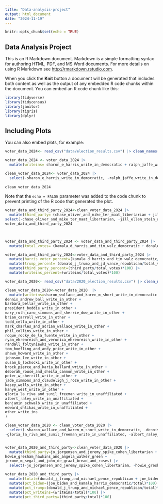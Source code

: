 ```yaml
---
title: "Data-analysis-project"
output: html_document
date: "2024-11-19"
---
```


```r
knitr::opts_chunk$set(echo = TRUE)
```

## Data Analysis Project

This is an R Markdown document. Markdown is a simple formatting syntax for authoring HTML, PDF, and MS Word documents. For more details on using R Markdown see <http://rmarkdown.rstudio.com>.

When you click the **Knit** button a document will be generated that includes both content as well as the output of any embedded R code chunks within the document. You can embed an R code chunk like this:

```r
library(tidyverse)
library(tidycensus)
library(janitor)
library(tigris)
library(dplyr)

```

## Including Plots

You can also embed plots, for example:

```r
voter_data_2024<- read_csv("data/election_results.csv") |> clean_names()

voter_data_2024 <- voter_data_2024 |>
  mutate(writeins= sharon_e_harris_write_in_democratic + ralph_jaffe_write_in_democratic + paij_boring_and_jaimey_rutschman_write_in_republican + sethatina_newman_write_in_republican + carol_asher_write_in_other_candidates + jokie_beckett_jr_write_in_other_candidates + claudia_de_la_cruz_and_karina_garcia_write_in_other_candidates + john_r_gibb_jr_write_in_other_candidates + joseph_kishore_write_in_other_candidates + william_p_stodden_write_in_other_candidates + shiva_ayyadurai_and_crystal_ellis_write_in_unaffiliated + president_r_boddie_write_in_unaffiliated + theo_brown_sr_write_in_unaffiliated + susan_maude_buchser_write_in_unaffiliated + john_cheng_and_wayne_waligorski_write_in_unaffiliated + cherunda_fox_write_in_unaffiliated + garry_hubbard_and_elizabeth_seymour_write_in_unaffiliated + shondra_irving_write_in_unaffiliated + douglas_jenkins_write_in_unaffiliated + brian_larry_kienitz_write_in_unaffiliated + richard_mayers_write_in_unaffiliated + andre_ramon_mc_neil_sr_write_in_unaffiliated + future_madam_potus_and_jessica_kennedy_write_in_unaffiliated + benjamin_l_schwalb_write_in_unaffiliated + peter_sonski_write_in_unaffiliated + lester_h_waller_jr_write_in_unaffiliated + cornel_west_and_melina_abdullah_write_in_unaffiliated + michael_yost_write_in_unaffiliated + other_write_ins)

clean_voter_data_2024<- voter_data_2024 |>
  select(-sharon_e_harris_write_in_democratic, -ralph_jaffe_write_in_democratic, -paij_boring_and_jaimey_rutschman_write_in_republican, -sethatina_newman_write_in_republican, -carol_asher_write_in_other_candidates, -jokie_beckett_jr_write_in_other_candidates, -claudia_de_la_cruz_and_karina_garcia_write_in_other_candidates, -john_r_gibb_jr_write_in_other_candidates, -joseph_kishore_write_in_other_candidates, -william_p_stodden_write_in_other_candidates, -shiva_ayyadurai_and_crystal_ellis_write_in_unaffiliated, -president_r_boddie_write_in_unaffiliated, -theo_brown_sr_write_in_unaffiliated, -susan_maude_buchser_write_in_unaffiliated, -john_cheng_and_wayne_waligorski_write_in_unaffiliated, -cherunda_fox_write_in_unaffiliated, -garry_hubbard_and_elizabeth_seymour_write_in_unaffiliated, -shondra_irving_write_in_unaffiliated, -douglas_jenkins_write_in_unaffiliated, -brian_larry_kienitz_write_in_unaffiliated, -richard_mayers_write_in_unaffiliated, -andre_ramon_mc_neil_sr_write_in_unaffiliated, -future_madam_potus_and_jessica_kennedy_write_in_unaffiliated, -benjamin_l_schwalb_write_in_unaffiliated, -peter_sonski_write_in_unaffiliated, -lester_h_waller_jr_write_in_unaffiliated, -cornel_west_and_melina_abdullah_write_in_unaffiliated, -michael_yost_write_in_unaffiliated, -other_write_ins)
  
clean_voter_data_2024
```

Note that the `echo = FALSE` parameter was added to the code chunk to prevent printing of the R code that generated the plot.

```r
voter_data_and_third_party_2024<-clean_voter_data_2024 |>
  mutate(third_party= (chase_oliver_and_mike_ter_maat_libertarian + jill_ellen_stein_and_rudolph_ware_green + robert_f_kennedy_jr_and_nicole_shanahan_unaffiliated)) |>
select(-chase_oliver_and_mike_ter_maat_libertarian, -jill_ellen_stein_and_rudolph_ware_green, -robert_f_kennedy_jr_and_nicole_shanahan_unaffiliated)
voter_data_and_third_party_2024

  

```

```r
voter_data_and_third_party_2024 <- voter_data_and_third_party_2024 |>
  mutate(total_votes= (kamala_d_harris_and_tim_walz_democratic + donald_j_trump_and_jd_vance_republican + writeins + third_party))

voter_data_and_third_party_2024<-voter_data_and_third_party_2024 |>
  mutate(harris_voter_percent=(kamala_d_harris_and_tim_walz_democratic/total_votes)*100) |>
  mutate(trump_percent= (donald_j_trump_and_jd_vance_republican/total_votes)*100) |>
  mutate(third_party_percent=(third_party/total_votes)*100) |>
  mutate(writeins_percent=(writeins/total_votes)*100)

```

```r
voter_data_2020<- read_csv("data/2020_election_results.csv") |> clean_names()

clean_voter_data_2020<-voter_data_2020  |>
  mutate(writeins=sharon_wallace_and_karen_m_short_write_in_democratic +
dennis_andrew_ball_write_in_other +
barbara_bellar_write_in_other +
president_boddie_write_in_other +
mary_ruth_caro_simmons_and_sherrie_dow_write_in_other +
brian_carroll_write_in_other +
todd_cella_write_in_other +
mark_charles_and_adrian_wallace_write_in_other +
phil_collins_write_in_other +
roque_rocky_de_la_fuente_write_in_other +
ryan_ehrenreich_and_veronica_ehrenreich_write_in_other +
randall_foltyniewkz_write_in_other +
tom_hoefling_and_andy_prior_write_in_other +
shawn_howard_write_in_other +
johnson_lee_write_in_other +
susan_b_lochocki_write_in_other +
brock_pierce_and_karia_ballard_write_in_other +
deborah_rouse_and_sheila_cannon_write_in_other +
peter_w_sherrill_write_in_other +
jade_simmons_and_claudeligh_j_roze_write_in_other +
kasey_wells_write_in_other +
kanye_west_write_in_other +
gloria_la_riva_and_sunil_freeman_write_in_unaffiliated +
albert_raley_write_in_unaffiliated +
benjamin_schwalb_write_in_unaffiliated +
edward_shlikas_write_in_unaffiliated +
other_write_ins
)

clean_voter_data_2020 <- clean_voter_data_2020 |>
  select(-sharon_wallace_and_karen_m_short_write_in_democratic, -dennis_andrew_ball_write_in_other, -barbara_bellar_write_in_other, -president_boddie_write_in_other, -mary_ruth_caro_simmons_and_sherrie_dow_write_in_other, -brian_carroll_write_in_other, -todd_cella_write_in_other, -mark_charles_and_adrian_wallace_write_in_other, -phil_collins_write_in_other, -roque_rocky_de_la_fuente_write_in_other, -ryan_ehrenreich_and_veronica_ehrenreich_write_in_other, -randall_foltyniewkz_write_in_other, -tom_hoefling_and_andy_prior_write_in_other, -shawn_howard_write_in_other, -johnson_lee_write_in_other, -susan_b_lochocki_write_in_other, -brock_pierce_and_karia_ballard_write_in_other, -deborah_rouse_and_sheila_cannon_write_in_other, -peter_w_sherrill_write_in_other,-jade_simmons_and_claudeligh_j_roze_write_in_other, -kasey_wells_write_in_other, -kanye_west_write_in_other,
-gloria_la_riva_and_sunil_freeman_write_in_unaffiliated, -albert_raley_write_in_unaffiliated, -benjamin_schwalb_write_in_unaffiliated, -edward_shlikas_write_in_unaffiliated, -other_write_ins)


voter_data_2020_and_third_party<-clean_voter_data_2020 |>
  mutate(third_party=jo_jorgensen_and_jeremy_spike_cohen_libertarian +
howie_gresham_hawkins_and_angela_walker_green +
jerome_m_segal_and_john_de_graaf_bread_and_roses) |>
  select(-jo_jorgensen_and_jeremy_spike_cohen_libertarian, -howie_gresham_hawkins_and_angela_walker_green, -jerome_m_segal_and_john_de_graaf_bread_and_roses)

```

```r
voter_data_2020_and_third_party |>
  mutate(total=(donald_j_trump_and_michael_pence_republican + joe_biden_and_kamala_harris_democratic + third_party+writeins)) |>
  mutate(pct_biden=(joe_biden_and_kamala_harris_democratic/total)*100) |>
  mutate(pct_trump=(donald_j_trump_and_michael_pence_republican/total)*100) |>
  mutate(pct_writeins=(writeins/total)*100) |>
  mutate(pct_third_party=(third_party/total)*100)

```
